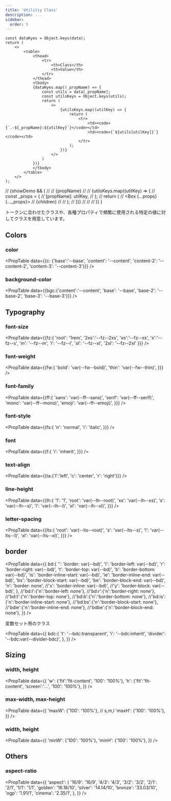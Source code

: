 ```yaml
---
title: 'Utilitiy Class'
description: ...
sidebar:
  order: 5
---
```



	const dataKyes = Object.keys(data);
	return (
		<>
			<table>
				<thead>
					<tr>
						<th>Class</th>
						<th>Value</th>
					</tr>
				</thead>
				<tbody>
				{dataKyes.map((_propName) => {
					const utils = data[_propName];
					const utilsKeys = Object.keys(utils);
					return (
						<>
							{utilsKeys.map((utilKey) => {
								return (
									<tr>
										<td><code>{`.-${_propName}:${utilKey}`}</code></td>
										<td><code>{`${utils[utilKey]}`}</code></td>
									</tr>
								);
							})}
						</>
					)
				})}
				</tbody>
			</table>
		</>
	);

// 				{showDemo && (
// 				<Preview>
// 					<PreviewTitle>{propName}</PreviewTitle>
// 					<PreviewArea>
// 					{utilsKeys.map((utilKey) => {
// 						const _props = {
// 							[propName]: utilKey,
// 						};
// 						return (
// 							<Box {...props} {..._props}>
// 								{children}
// 							</Box>
// 						);
// 					})}
// 					</PreviewArea>
// 				</Preview>
// 			)}
}

トークンに合わせたクラスや、各種プロパティで頻繁に使用される特定の値に対してクラスを用意しています。

## Colors

### color

<PropTable
	data={{c: {'base':'--base', 'content': '--content', 'content-2': '--content-2', 'content-3': '--content-3'}}}
/>

### background-color

<PropTable
	data={{bgc:{'content':'--content', 'base': '--base', 'base-2': '--base-2', 'base-3': '--base-3'}}}
/>



## Typography

### font-size

<PropTable
	data={{fz:{
		'root': '1rem',
		'2xs':'--fz--2xs',
		'xs':'--fz--xs',
		's':'--fz--s',
		'm': '--fz--m',
		'l': '--fz--l',
		'xl': '--fz--xl',
		'2xl': '--fz--2xl'
	}}}
/>

### font-weight
<PropTable
	data={{fw:{
		'bold': 'var(--fw--bold)',
		'thin': 'var(--fw--thin)',
	}}}
/>


### font-family
<PropTable
	data={{ff:{
		'sans': 'var(--ff--sans)',
		'serif': 'var(--ff--serif)',
		'mono': 'var(--ff--mono)',
		'emoji': 'var(--ff--emoji)',
	}}}
/>

### font-style
<PropTable
	data={{fs:{
		'n': 'normal',
		'i': 'italic',
	}}}
/>

### font
<PropTable
	data={{f:{
		'i': 'inherit',
	}}}
/>

### text-align
<PropTable
	data={{ta:{'l':'left', 'c': 'center', 'r': 'right'}}}
/>


### line-height

<PropTable
	data={{lh:{
		'1': '1',
		'root': 'var(--lh--root)',
		'xs': 'var(--lh--xs)',
		's': 'var(--lh--s)',
		'l': 'var(--lh--l)',
		'xl': 'var(--lh--xl)',
	}}}
/>

### letter-spacing

<PropTable
	data={{lts:{
		'root': 'var(--lts--root)',
		's': 'var(--lts--s)',
		'l': 'var(--lts--l)',
		'xl': 'var(--lts--xl)',
	}}}
/>



## border


<PropTable
	data={{
		bd:{
			'': 'border: var(--bd)',
			'l': 'border-left: var(--bd)',
			'r': 'border-right: var(--bd)',
			't': 'border-top: var(--bd)',
			'b': 'border-bottom: var(--bd)',
			'is': 'border-inline-start: var(--bd)',
			'ie': 'border-inline-end: var(--bd)',
			'bs': 'border-block-start: var(--bd)',
			'be': 'border-block-end: var(--bd)',
			'n': 'border: none',
			//'x': 'border-inline: var(--bd)',
			//'y': 'border-block: var(--bd)',
		},
		//'bd:l':{'n':'border-left: none'},
		//'bd:r':{'n':'border-right: none'},
		//'bd:t':{'n':'border-top: none'},
		//'bd:b':{'n':'border-bottom: none'},
		//'bd:is':{'n':'border-inline-start: none'},
		//'bd:bs':{'n':'border-block-start: none'},
		//'bdie':{'n':'border-inline-end: none'},
		//'bdbe':{'n':'border-block-end: none'},
	}}
/>

変数セット用のクラス

<PropTable
	data={{
		bdc:{
			't': '--bdc:transparent',
			'i': '--bdc:inherit',
			'divider': '--bdc:var(--divider-bdc)',
		},
	}}
/>


## Sizing

### width, height

<PropTable
	data={{
		'w': {'fit':'fit-content', '100': '100%'},
		'h': {'fit':'fit-content', 'screen':'...', '100': '100%'},
	}}
/>


### max-width, max-height

<PropTable
	data={{
		'maxW': {'100': '100%'}, // s,m,l
		'maxH': {'100': '100%'},
	}}
/>


### width, height

<PropTable
	data={{
		'minW': {'100': '100%'},
		'minH': {'100': '100%'},
	}}
/>


## Others

### aspect-ratio

<PropTable
	data={{
		'aspect': {
			'16/9': '16/9',
			'4/3': '4/3',
			'3/2': '3/2',
			'2/1': '2/1',
			'1/1': '1/1',
			'golden': '16.18/10',
			'silver': '14.14/10',
			'bronze': '33.03/10',
			'ogp': '1.91/1',
			'cinema': '2.35/1',
		},
	}}
/>
